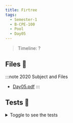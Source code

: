```yaml
---
title: Firtree
tags:
  - Semester-1
  - B-CPE-100
  - Pool
  - Day05
---
```

> Timeline: ?


## Files 📂

:::note 2020 Subject and Files
- [Day05.pdf](https://github.com/Studio-17/Epitech-Subjects/raw/main/Semester-1/B-CPE-100/Pool/Day05/Day05.pdf)
:::

## Tests 🤖
<details>
  <summary>Toggle to see the tests</summary>
  <div>
Yo
  </div>
</details>

